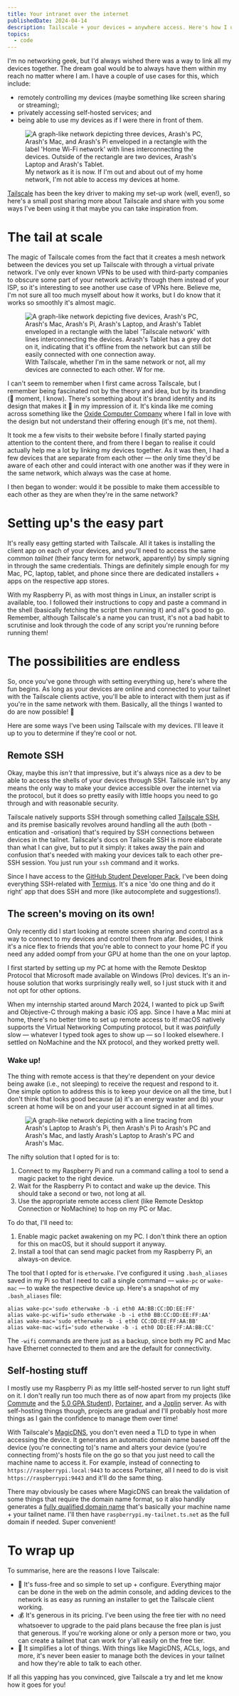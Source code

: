```yaml
---
title: Your intranet over the internet
publishedDate: 2024-04-14
description: Tailscale + your devices = anywhere access. Here's how I used Tailscale to access my devices from anywhere.
topics:
  - code
---
```


I'm no networking geek, but I'd always wished there was a way to link all my devices together. The dream goal would be to always have them within my reach no matter where I am. I have a couple of use cases for this, which include:

- remotely controlling my devices (maybe something like screen sharing or streaming);
- privately accessing self-hosted services; and
- being able to use my devices as if I were there in front of them.

<figure>
  <img
    src="/images/your-intranet-over-the-internet/001.jpg"
    alt="A graph-like network depicting three devices, Arash's PC, Arash's Mac, and Arash's Pi enveloped in a rectangle with the label 'Home Wi-Fi network' with lines interconnecting the devices. Outside of the rectangle are two devices, Arash's Laptop and Arash's Tablet."
  />
  <figcaption>
    My network as it is now. If I'm out and about out of my home network, I'm
    not able to access my devices at home.
  </figcaption>
</figure>

[Tailscale](https://tailscale.com) has been the key driver to making my set-up work (well, even!), so here's a small post sharing more about Tailscale and share with you some ways I've been using it that maybe you can take inspiration from.

# The tail at scale

The magic of Tailscale comes from the fact that it creates a mesh network between the devices you set up Tailscale with through a virtual private network. I've only ever known VPNs to be used with third-party companies to obscure some part of your network activity through them instead of your ISP, so it's interesting to see another use case of VPNs here. Believe me, I'm not sure all too much myself about how it works, but I do know that it works so smoothly it's almost magic.

<figure>
  <img
    src="/images/your-intranet-over-the-internet/002.jpg"
    alt="A graph-like network depicting five devices, Arash's PC, Arash's Mac, Arash's Pi, Arash's Laptop, and Arash's Tablet enveloped in a rectangle with the label 'Tailscale network' with lines interconnecting the devices. Arash's Tablet has a grey dot on it, indicating that it's offline from the network but can still be easily connected with one connection away."
  />
  <figcaption>
    With Tailscale, whether I'm in the same network or not, all my devices are
    connected to each other. W for me.
  </figcaption>
</figure>

I can't seem to remember when I first came across Tailscale, but I remember being fascinated not by the theory and idea, but by its branding (🤡 moment, I know). There's something about it's brand identity and its design that makes it 💯 in my impression of it. It's kinda like me coming across something like the [Oxide Computer Company](https://oxide.computer) where I fall in love with the design but not understand their offering enough (it's me, not them).

It took me a few visits to their website before I finally started paying attention to the content there, and from there I began to realise it could actually help me a lot by linking my devices together. As it was then, I had a few devices that are separate from each other — the only time they'd be aware of each other and could interact with one another was if they were in the same network, which always was the case at home.

I then began to wonder: would it be possible to make them accessible to each other as they are when they're in the same network?

# Setting up's the easy part

It's really easy getting started with Tailscale. All it takes is installing the client app on each of your devices, and you'll need to access the same common _tailnet_ (their fancy term for network, apparently) by simply signing in through the same credentials. Things are definitely simple enough for my Mac, PC, laptop, tablet, and phone since there are dedicated installers + apps on the respective app stores.

With my Raspberry Pi, as with most things in Linux, an installer script is available, too. I followed their instructions to copy and paste a command in the shell (basically fetching the script then running it) and all's good to go. Remember, although Tailscale's a name you can trust, it's not a bad habit to scrutinise and look through the code of any script you're running before running them!

# The possibilities are endless

So, once you've gone through with setting everything up, here's where the fun begins. As long as your devices are online and connected to your tailnet with the Tailscale clients active, you'll be able to interact with them just as if you're in the same network with them. Basically, all the things I wanted to do are now possible! 🥳

Here are some ways I've been using Tailscale with my devices. I'll leave it up to you to determine if they're cool or not.

## Remote SSH

Okay, maybe this _isn't_ that impressive, but it's always nice as a dev to be able to access the shells of your devices through SSH. Tailscale isn't by any means the only way to make your device accessible over the internet via the protocol, but it does so pretty easily with little hoops you need to go through and with reasonable security.

Tailscale natively supports SSH through something called [Tailscale SSH](https://tailscale.com/kb/1193/tailscale-ssh), and its premise basically revolves around handling all the auth (both -entication and -orisation) that's required by SSH connections between devices in the tailnet. Tailscale's docs on Tailscale SSH is more elaborate than what I can give, but to put it simply: it takes away the pain and confusion that's needed with making your devices talk to each other pre-SSH session. You just run your `ssh` command and it works.

Since I have access to the [GitHub Student Developer Pack](https://education.github.com/pack), I've been doing everything SSH-related with [Termius](https://termius.com). It's a nice 'do one thing and do it right' app that does SSH and more (like autocomplete and suggestions!).

## The screen's moving on its own!

Only recently did I start looking at remote screen sharing and control as a way to connect to my devices and control them from afar. Besides, I think it's a nice flex to friends that you're able to connect to your home PC if you need any added oompf from your GPU at home than the one on your laptop.

I first started by setting up my PC at home with the Remote Desktop Protocol that Microsoft made available on Windows (Pro) devices. It's an in-house solution that works surprisingly really well, so I just stuck with it and not opt for other options.

When my internship started around March 2024, I wanted to pick up Swift and Objective-C through making a basic iOS app. Since I have a Mac mini at home, there's no better time to set up remote access to it! macOS natively supports the Virtual Networking Computing protocol, but it was _painfully_ slow — whatever I typed took ages to show up — so I looked elsewhere. I settled on NoMachine and the NX protocol, and they worked pretty well.

### Wake up!

The thing with remote access is that they're dependent on your device being awake (i.e., not sleeping) to receive the request and respond to it. One simple option to address this is to keep your device on all the time, but I don't think that looks good because (a) it's an energy waster and (b) your screen at home will be on and your user account signed in at all times.

<figure>
  <img
    src="/images/your-intranet-over-the-internet/003.jpg"
    alt="A graph-like network depicting with a line tracing from Arash's Laptop to Arash's Pi, then Arash's Pi to Arash's PC and Arash's Mac, and lastly Arash's Laptop to Arash's PC and Arash's Mac."
  />
</figure>

The nifty solution that I opted for is to:

1. Connect to my Raspberry Pi and run a command calling a tool to send a magic packet to the right device.
2. Wait for the Raspberry Pi to contact and wake up the device. This should take a second or two, not long at all.
3. Use the appropriate remote access client (like Remote Desktop Connection or NoMachine) to hop on my PC or Mac.

To do that, I'll need to:

1. Enable magic packet awakening on my PC. I don't think there an option for this on macOS, but it should support it anyway.
2. Install a tool that can send magic packet from my Raspberry Pi, an always-on device.

The tool that I opted for is `etherwake`. I've configured it using `.bash_aliases` saved in my Pi so that I need to call a single command — `wake-pc` or `wake-mac` — to wake the respective device up. Here's a snapshot of my `.bash_aliases` file:

```text title=".bash_aliases"
alias wake-pc='sudo etherwake -b -i eth0 AA:BB:CC:DD:EE:FF'
alias wake-pc-wifi='sudo etherwake -b -i eth0 BB:CC:DD:EE:FF:AA'
alias wake-mac='sudo etherwake -b -i eth0 CC:DD:EE:FF:AA:BB'
alias wake-mac-wifi='sudo etherwake -b -i eth0 DD:EE:FF:AA:BB:CC'
```

The `-wifi` commands are there just as a backup, since both my PC and Mac have Ethernet connected to them and are the default for connectivity.

## Self-hosting stuff

I mostly use my Raspberry Pi as my little self-hosted server to run light stuff on it. I don't really run too much there as of now apart from my projects (like [Commute](https://github.com/arashnrim/commute) and the [5.0 GPA Student](https://github.com/arashnrim/5.0-gpa-student)), [Portainer](https://portainer.io), and a [Joplin](https://joplinapp.org) server. As with self-hosting things though, projects are gradual and I'll probably host more things as I gain the confidence to manage them over time!

With Tailscale's [MagicDNS](https://tailscale.com/kb/1081/magicdns), you don't even need a TLD to type in when accessing the device. It generates an automatic domain name based off the device (you're connecting to)'s name and alters your device (you're connecting from)'s hosts file on the go so that you just need to call the machine name to access it. For example, instead of connecting to `https://raspberrypi.local:9443` to access Portainer, all I need to do is visit `https://raspberrypi:9443` and it'll do the same thing.

There may obviously be cases where MagicDNS can break the validation of some things that require the domain name format, so it also handily generates a [fully qualified domain name](https://tailscale.com/kb/1081/magicdns#fully-qualified-domain-names-vs-machine-names) that's basically your machine name + your tailnet name. I'll then have `raspberrypi.my-tailnet.ts.net` as the full domain if needed. Super convenient!

# To wrap up

To summarise, here are the reasons I love Tailscale:

- 🤩 It's fuss-free and so simple to set up + configure. Everything major can be done in the web on the admin console, and adding devices to the network is as easy as running an installer to get the Tailscale client working.
- 💰 It's generous in its pricing. I've been using the free tier with no need whatsoever to upgrade to the paid plans because the free plan is just that generous. If you're working alone or only a person more or two, you can create a tailnet that can work for y'all easily on the free tier.
- 🧠 It simplifies a lot of things. With things like MagicDNS, ACLs, logs, and more, it's never been easier to manage both the devices in your tailnet and how they're able to talk to each other.

If all this yapping has you convinced, give Tailscale a try and let me know how it goes for you!
